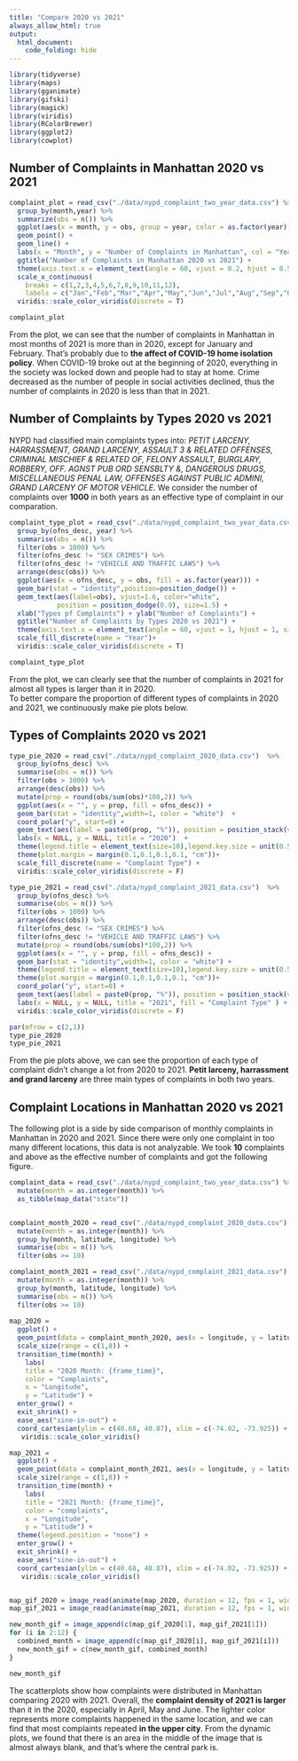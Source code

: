 ```yaml
---
title: "Compare 2020 vs 2021"
always_allow_html: true
output: 
  html_document:
    code_folding: hide
---
```


```r
library(tidyverse)
library(maps)
library(gganimate)
library(gifski)
library(magick)
library(viridis)
library(RColorBrewer)
library(ggplot2)
library(cowplot)
```



## Number of Complaints in Manhattan 2020 vs 2021


```r
complaint_plot = read_csv("./data/nypd_complaint_two_year_data.csv") %>% 
  group_by(month,year) %>% 
  summarize(obs = n()) %>% 
  ggplot(aes(x = month, y = obs, group = year, color = as.factor(year))) + 
  geom_point() +
  geom_line() +
  labs(x = "Month", y = "Number of Complaints in Manhattan", col = "Year") +
  ggtitle("Number of Complaints in Manhattan 2020 vs 2021") +
  theme(axis.text.x = element_text(angle = 60, vjust = 0.2, hjust = 0.5)) +
  scale_x_continuous(
    breaks = c(1,2,3,4,5,6,7,8,9,10,11,12), 
    labels = c("Jan","Feb","Mar","Apr","May","Jun","Jul","Aug","Sep","Oct","Nov","Dec")) +
  viridis::scale_color_viridis(discrete = T)

complaint_plot 
```


From the plot, we can see that the number of complaints in Manhattan in most months of 2021 is more than in 2020, except for January and February. That's probably due to **the affect of COVID-19 home isolation policy**. When COVID-19 broke out at the beginning of 2020, everything in the society was locked down and people had to stay at home. 
Crime decreased as the number of people in social activities declined, thus the number of complaints in 2020 is less than that in 2021. 



## Number of Complaints by Types 2020 vs 2021


NYPD had classified main complaints types into: *PETIT LARCENY, HARRASSMENT, GRAND LARCENY, ASSAULT 3 & RELATED OFFENSES, CRIMINAL MISCHIEF & RELATED OF, FELONY ASSAULT, BURGLARY, ROBBERY, OFF. AGNST PUB ORD SENSBLTY &, DANGEROUS DRUGS, MISCELLANEOUS PENAL LAW, OFFENSES AGAINST PUBLIC ADMINI, GRAND LARCENY OF MOTOR VEHICLE*. 
We consider the number of complaints over **1000** in both years as an effective type of complaint in our comparation.

```r
complaint_type_plot = read_csv("./data/nypd_complaint_two_year_data.csv")  %>% 
  group_by(ofns_desc, year) %>% 
  summarise(obs = n()) %>% 
  filter(obs > 1000) %>% 
  filter(ofns_desc != "SEX CRIMES") %>% 
  filter(ofns_desc != "VEHICLE AND TRAFFIC LAWS") %>% 
  arrange(desc(obs)) %>% 
  ggplot(aes(x = ofns_desc, y = obs, fill = as.factor(year))) +
  geom_bar(stat = "identity",position=position_dodge()) +
  geom_text(aes(label=obs), vjust=1.6, color="white",
            position = position_dodge(0.9), size=1.5) +
  xlab("Types pf Complaints") + ylab("Number of Complaints") + 
  ggtitle("Number of Complaints by Types 2020 vs 2021") + 
  theme(axis.text.x = element_text(angle = 60, vjust = 1, hjust = 1, size = 5)) +
  scale_fill_discrete(name = "Year")+
  viridis::scale_color_viridis(discrete = T)

complaint_type_plot

```


From the plot, we can clearly see that the number of complaints in 2021 for almost all types is larger than it in 2020.  
To better compare the proportion of different types of complaints in 2020 and 2021, we continuously make pie plots below. 


## Types of Complaints 2020 vs 2021


```r

type_pie_2020 = read_csv("./data/nypd_complaint_2020_data.csv")  %>% 
  group_by(ofns_desc) %>% 
  summarise(obs = n()) %>% 
  filter(obs > 1000) %>% 
  arrange(desc(obs)) %>% 
  mutate(prop = round(obs/sum(obs)*100,2)) %>% 
  ggplot(aes(x = "", y = prop, fill = ofns_desc)) +
  geom_bar(stat = "identity",width=1, color = "white")  +
  coord_polar("y", start=0) +
  geom_text(aes(label = paste0(prop, "%")), position = position_stack(vjust=0.5), size = 2) +
  labs(x = NULL, y = NULL, title = "2020")  +  
  theme(legend.title = element_text(size=10),legend.key.size = unit(0.5, 'cm'))+
  theme(plot.margin = margin(0.1,0.1,0.1,0.1, "cm"))+
  scale_fill_discrete(name = "Complaint Type") +
  viridis::scale_color_viridis(discrete = F)

type_pie_2021 = read_csv("./data/nypd_complaint_2021_data.csv")  %>% 
  group_by(ofns_desc) %>% 
  summarise(obs = n()) %>% 
  filter(obs > 1000) %>% 
  arrange(desc(obs)) %>% 
  filter(ofns_desc != "SEX CRIMES") %>% 
  filter(ofns_desc != "VEHICLE AND TRAFFIC LAWS") %>% 
  mutate(prop = round(obs/sum(obs)*100,2)) %>% 
  ggplot(aes(x = "", y = prop, fill = ofns_desc)) +
  geom_bar(stat = "identity",width=1, color = "white") +
  theme(legend.title = element_text(size=10),legend.key.size = unit(0.5, 'cm'))+
  theme(plot.margin = margin(0.1,0.1,0.1,0.1, "cm"))+
  coord_polar("y", start=0) +
  geom_text(aes(label = paste0(prop, "%")), position = position_stack(vjust=0.5), size = 2) +
  labs(x = NULL, y = NULL, title = "2021", fill = "Complaint Type" ) +
  viridis::scale_color_viridis(discrete = F)

par(mfrow = c(2,1))
type_pie_2020
type_pie_2021


```

From the pie plots above, we can see the proportion of each type of complaint didn't change a lot from 2020 to 2021. 
**Petit larceny, harrassment and grand larceny** are three main types of complaints in both two years. 




## Complaint Locations in Manhattan 2020 vs 2021  


The following plot is a side by side comparison of monthly complaints in Manhattan in 2020 and 2021. 
Since there were only one complaint in too many different locations, this data is not analyzable. We took **10** complaints and above as the effective number of complaints and got the following figure. 

```r
complaint_data = read_csv("./data/nypd_complaint_two_year_data.csv") %>% 
  mutate(month = as.integer(month)) %>% 
  as_tibble(map_data("state")) 


complaint_month_2020 = read_csv("./data/nypd_complaint_2020_data.csv") %>% 
  mutate(month = as.integer(month)) %>% 
  group_by(month, latitude, longitude) %>% 
  summarise(obs = n()) %>% 
  filter(obs >= 10)

complaint_month_2021 = read_csv("./data/nypd_complaint_2021_data.csv") %>% 
  mutate(month = as.integer(month)) %>% 
  group_by(month, latitude, longitude) %>% 
  summarise(obs = n()) %>% 
  filter(obs >= 10)
  
map_2020 = 
  ggplot() +
  geom_point(data = complaint_month_2020, aes(x = longitude, y = latitude, size = 0.01, color = obs), alpha = 0.5) +
  scale_size(range = c(1,8)) +
  transition_time(month) +
    labs(
    title = "2020 Month: {frame_time}", 
    color = "Complaints",
    x = "Longitude",
    y = "Latitude") +
  enter_grow() +
  exit_shrink() +
  ease_aes("sine-in-out") +
  coord_cartesian(ylim = c(40.68, 40.87), xlim = c(-74.02, -73.925)) +
   viridis::scale_color_viridis()

map_2021 = 
  ggplot() +
  geom_point(data = complaint_month_2021, aes(x = longitude, y = latitude, size = 0.01, color = obs), alpha = 0.5) +
  scale_size(range = c(1,8)) +
  transition_time(month) +
    labs(
    title = "2021 Month: {frame_time}", 
    color = "complaints",
    x = "Longitude",
    y = "Latitude") +
  theme(legend.position = "none") +
  enter_grow() +
  exit_shrink() +
  ease_aes("sine-in-out") +
  coord_cartesian(ylim = c(40.68, 40.87), xlim = c(-74.02, -73.925)) +
   viridis::scale_color_viridis()


map_gif_2020 = image_read(animate(map_2020, duration = 12, fps = 1, width = 400, height = 400))
map_gif_2021 = image_read(animate(map_2021, duration = 12, fps = 1, width = 400, height = 400))

new_month_gif = image_append(c(map_gif_2020[1], map_gif_2021[1]))
for (i in 2:12) {
  combined_month = image_append(c(map_gif_2020[i], map_gif_2021[i]))
  new_month_gif = c(new_month_gif, combined_month)
}

new_month_gif
```

The scatterplots show how complaints were distributed in Manhattan comparing 2020 with 2021. 
Overall, the **complaint density of 2021 is larger** than it in the 2020, especially in April, May and June. 
The lighter color represents more complaints happened in the same location, and we can find that most complaints repeated **in the upper city**. 
From the dynamic plots, we found that there is an area in the middle of the image that is almost always blank, and that's where the central park is.